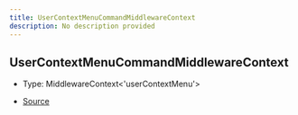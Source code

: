 ```yaml
---
title: UserContextMenuCommandMiddlewareContext
description: No description provided
---
```


## UserContextMenuCommandMiddlewareContext

- Type: MiddlewareContext\<'userContextMenu'>

- [Source](https://github.com/underctrl-io/commandkit/blob/141d1404ab18a8e659209a0fab65466bf3b6dd85/packages/commandkit/src/app/commands/Context.ts#L79)